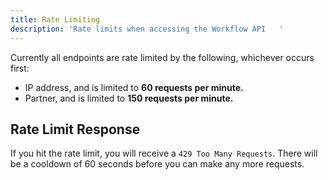 ```yaml
---
title: Rate Limiting
description: 'Rate limits when accessing the Workflow API   '
---
```


Currently all endpoints are rate limited by the following, whichever occurs first:
-  IP address, and is limited to **60 requests per minute.**
-  Partner, and is limited to **150 requests per minute.**


## Rate Limit Response
If you hit the rate limit, you will receive a `429 Too Many Requests`. There will be a cooldown of 60 seconds before you can make any more requests.